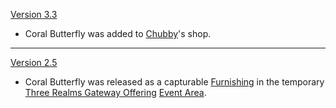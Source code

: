 {{Change History/Header}}
[[Version 3.3]]
* Coral Butterfly was added to [[Chubby]]'s shop.
----
[[Version 2.5]]
* Coral Butterfly was released as a capturable [[Furnishing]] in the temporary [[Three Realms Gateway Offering]] [[Three Realms Gateway Offering (Area)|Event Area]].
<noinclude>
<!-- Interwikis -->
</noinclude>